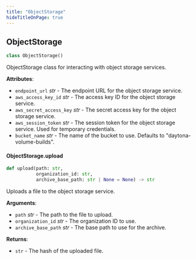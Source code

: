 ```yaml
---
title: "ObjectStorage"
hideTitleOnPage: true
---
```


## ObjectStorage

```python
class ObjectStorage()
```

ObjectStorage class for interacting with object storage services.

**Attributes**:

- `endpoint_url` _str_ - The endpoint URL for the object storage service.
- `aws_access_key_id` _str_ - The access key ID for the object storage service.
- `aws_secret_access_key` _str_ - The secret access key for the object storage service.
- `aws_session_token` _str_ - The session token for the object storage service. Used for temporary credentials.
- `bucket_name` _str_ - The name of the bucket to use. Defaults to "daytona-volume-builds".

#### ObjectStorage.upload

```python
def upload(path: str,
           organization_id: str,
           archive_base_path: str | None = None) -> str
```

Uploads a file to the object storage service.

**Arguments**:

- `path` _str_ - The path to the file to upload.
- `organization_id` _str_ - The organization ID to use.
- `archive_base_path` _str_ - The base path to use for the archive.
  

**Returns**:

- `str` - The hash of the uploaded file.


